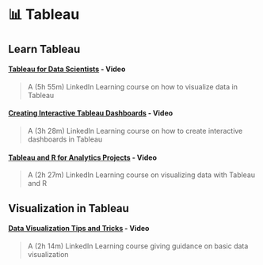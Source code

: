 # 📊 Tableau

## Learn Tableau {#tabloverview}

#### [**Tableau for Data Scientists**](https://www.linkedin.com/learning-login/share?account=42573940&forceAccount=false&redirect=https%3A%2F%2Fwww.linkedin.com%2Flearning%2Ftableau-for-data-scientists%3Ftrk%3Dshare_ent_url%26shareId%3Dr%252FXyRPKZTHewj%252BrCRPGgHw%253D%253D) **- Video**

> A (5h 55m) LinkedIn Learning course on how to visualize data in Tableau

#### [**Creating Interactive Tableau Dashboards**](https://www.linkedin.com/learning-login/share?account=42573940&forceAccount=false&redirect=https%3A%2F%2Fwww.linkedin.com%2Flearning%2Fcreating-interactive-tableau-dashboards%3Ftrk%3Dshare_ent_url%26shareId%3DZWy1jq8KROK%252FgpgN7qEP%252Fw%253D%253D) **- Video**

> A (3h 28m) LinkedIn Learning course on how to create interactive dashboards in Tableau

#### [**Tableau and R for Analytics Projects**](https://www.linkedin.com/learning-login/share?account=42573940&forceAccount=false&redirect=https%3A%2F%2Fwww.linkedin.com%2Flearning%2Ftableau-and-r-for-analytics-projects%3Ftrk%3Dshare_ent_url%26shareId%3DsvYsOcyWTAO%252BsAMoo8xFug%253D%253D) **- Video**

> A (2h 27m) LinkedIn Learning course on visualizing data with Tableau and R

## Visualization in Tableau {#tab-viz}

#### [**Data Visualization Tips and Tricks**](https://www.linkedin.com/learning-login/share?account=42573940&forceAccount=false&redirect=https%3A%2F%2Fwww.linkedin.com%2Flearning%2Fdata-visualization-tips-and-tricks%3Ftrk%3Dshare_ent_url%26shareId%3DscvyvRdpTfSTX1ANpXwjDA%253D%253D) **- Video**

> A (2h 14m) LinkedIn Learning course giving guidance on basic data visualization
